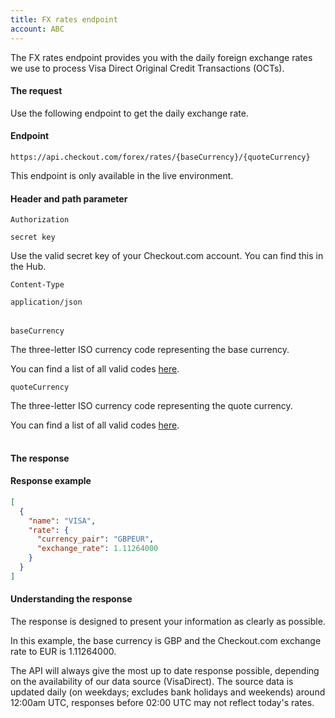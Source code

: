 ```yaml
---
title: FX rates endpoint
account: ABC
---
```


The FX rates endpoint provides you with the daily foreign exchange rates we use to process Visa Direct Original Credit Transactions (OCTs).

#### The request

Use the following endpoint to get the daily exchange rate.

#### Endpoint

<tabs>
<tab title="Live">
<LineCodeWrapper type="post">

`https://api.checkout.com/forex/rates/{baseCurrency}/{quoteCurrency}`

</LineCodeWrapper>
</tab>
</tabs>

<TipBox variant="note">

This endpoint is only available in the live environment.

</TipBox>

#### Header and path parameter

<Table>
<TableHead headers={['Header', 'Value']} />
<TableBody>
<TableRow>
<TableCell>

`Authorization`

<StatusTag type="required" />
</TableCell>
<TableCell>

`secret key`

Use the valid secret key of your Checkout.com account. You can find this in the <ExternalLink href="https://hub.checkout.com/v2" target="_blank">Hub</ExternalLink>.

</TableCell>
</TableRow>
<TableRow>
<TableCell>

`Content-Type`

<StatusTag type="required" />
</TableCell>
<TableCell>

`application/json`

</TableCell>
</TableRow>
</TableBody>
</Table>

<Table>
<TableHead headers={['Path', 'Value']} />
<TableBody>
<TableRow>
<TableCell>

`baseCurrency`

<StatusTag type="required" />
</TableCell>
<TableCell>

The three-letter ISO currency code representing the base currency.

<InfoBox>

You can find a list of all valid codes [here](/resources/codes/currency-codes).

</InfoBox>
</TableCell>
</TableRow>
<TableRow>
<TableCell>

`quoteCurrency`

<StatusTag type="required" />
</TableCell>
<TableCell>

The three-letter ISO currency code representing the quote currency.

<InfoBox>

You can find a list of all valid codes [here](/resources/codes/currency-codes).

</InfoBox>
</TableCell>
</TableRow>
</TableBody>
</Table>

#### The response

#### Response example

``` json
[
  {
    "name": "VISA",
    "rate": {
      "currency_pair": "GBPEUR",
      "exchange_rate": 1.11264000
    }
  }
]
```

#### Understanding the response

The response is designed to present your information as clearly as possible.

In this example, the base currency is GBP and the Checkout.com exchange rate to EUR is 1.11264000.

The API will always give the most up to date response possible, depending on the availability of our data source (VisaDirect).
The source data is updated daily (on weekdays; excludes bank holidays and weekends) around 12:00am UTC, responses before 02:00 UTC may not reflect today's rates.
